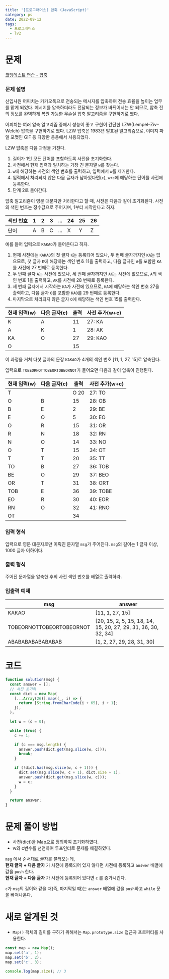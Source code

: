 ```yaml
---
title: '[프로그래머스] 압축 (JavaScript)'
category: ps
date: 2022-09-12
tags:
  - 프로그래머스
  - lv2
---
```


# 문제

[코딩테스트 연습 - 압축](https://school.programmers.co.kr/learn/courses/30/lessons/17684)

### 문제 설명

신입사원 어피치는 카카오톡으로 전송되는 메시지를 압축하여 전송 효율을 높이는 업무를 맡게 되었다. 메시지를 압축하더라도 전달되는 정보가 바뀌어서는 안 되므로, 압축 전의 정보를 완벽하게 복원 가능한 무손실 압축 알고리즘을 구현하기로 했다.

어피치는 여러 압축 알고리즘 중에서 성능이 좋고 구현이 간단한 LZW(Lempel–Ziv–Welch) 압축을 구현하기로 했다. LZW 압축은 1983년 발표된 알고리즘으로, 이미지 파일 포맷인 GIF 등 다양한 응용에서 사용되었다.

LZW 압축은 다음 과정을 거친다.

1. 길이가 1인 모든 단어를 포함하도록 사전을 초기화한다.
2. 사전에서 현재 입력과 일치하는 가장 긴 문자열 `w`를 찾는다.
3. `w`에 해당하는 사전의 색인 번호를 출력하고, 입력에서 `w`를 제거한다.
4. 입력에서 처리되지 않은 다음 글자가 남아있다면(`c`), `w+c`에 해당하는 단어를 사전에 등록한다.
5. 단계 2로 돌아간다.

압축 알고리즘이 영문 대문자만 처리한다고 할 때, 사전은 다음과 같이 초기화된다. 사전의 색인 번호는 정수값으로 주어지며, 1부터 시작한다고 하자.

| 색인 번호 | 1   | 2   | 3   | ... | 24  | 25  | 26  |
| --------- | --- | --- | --- | --- | --- | --- | --- |
| 단어      | A   | B   | C   | ... | X   | Y   | Z   |

예를 들어 입력으로 `KAKAO`가 들어온다고 하자.

1. 현재 사전에는 `KAKAO`의 첫 글자 `K`는 등록되어 있으나, 두 번째 글자까지인 `KA`는 없으므로, 첫 글자 `K`에 해당하는 색인 번호 11을 출력하고, 다음 글자인 `A`를 포함한 `KA`를 사전에 27 번째로 등록한다.
2. 두 번째 글자 `A`는 사전에 있으나, 세 번째 글자까지인 `AK`는 사전에 없으므로, `A`의 색인 번호 1을 출력하고, `AK`를 사전에 28 번째로 등록한다.
3. 세 번째 글자에서 시작하는 `KA`가 사전에 있으므로, `KA`에 해당하는 색인 번호 27을 출력하고, 다음 글자 `O`를 포함한 `KAO`를 29 번째로 등록한다.
4. 마지막으로 처리되지 않은 글자 `O`에 해당하는 색인 번호 15를 출력한다.

| 현재 입력(w) | 다음 글자(c) | 출력 | 사전 추가(w+c) |
| ------------ | ------------ | ---- | -------------- |
| K            | A            | 11   | 27: KA         |
| A            | K            | 1    | 28: AK         |
| KA           | O            | 27   | 29: KAO        |
| O            |              | 15   |                |

이 과정을 거쳐 다섯 글자의 문장 `KAKAO`가 4개의 색인 번호 [11, 1, 27, 15]로 압축된다.

입력으로 `TOBEORNOTTOBEORTOBEORNOT`가 들어오면 다음과 같이 압축이 진행된다.

| 현재 입력(w) | 다음 글자(c) | 출력 | 사전 추가(w+c) |
| ------------ | ------------ | ---- | -------------- |
| T            |              | O 20 | 27: TO         |
| O            | B            | 15   | 28: OB         |
| B            | E            | 2    | 29: BE         |
| E            | O            | 5    | 30: EO         |
| O            | R            | 15   | 31: OR         |
| R            | N            | 18   | 32: RN         |
| N            | O            | 14   | 33: NO         |
| O            | T            | 15   | 34: OT         |
| T            | T            | 20   | 35: TT         |
| TO           | B            | 27   | 36: TOB        |
| BE           | O            | 29   | 37: BEO        |
| OR           | T            | 31   | 38: ORT        |
| TOB          | E            | 36   | 39: TOBE       |
| EO           | R            | 30   | 40: EOR        |
| RN           | O            | 32   | 41: RNO        |
| OT           |              | 34   |                |

### 입력 형식

입력으로 영문 대문자로만 이뤄진 문자열 `msg`가 주어진다. `msg`의 길이는 1 글자 이상, 1000 글자 이하이다.

### 출력 형식

주어진 문자열을 압축한 후의 사전 색인 번호를 배열로 출력하라.

### 입출력 예제

| msg                      | answer                                                         |
| ------------------------ | -------------------------------------------------------------- |
| KAKAO                    | [11, 1, 27, 15]                                                |
| TOBEORNOTTOBEORTOBEORNOT | [20, 15, 2, 5, 15, 18, 14, 15, 20, 27, 29, 31, 36, 30, 32, 34] |
| ABABABABABABABAB         | [1, 2, 27, 29, 28, 31, 30]                                     |

# 코드

```jsx
function solution(msg) {
  const answer = [];
  // 사전 초기화
  const dict = new Map(
    [...Array(26)].map((_, i) => {
      return [String.fromCharCode(i + 65), i + 1];
    }),
  );

  let w = (c = 0);

  while (true) {
    c += 1;

    if (c === msg.length) {
      answer.push(dict.get(msg.slice(w, c)));
      break;
    }

    if (!dict.has(msg.slice(w, c + 1))) {
      dict.set(msg.slice(w, c + 1), dict.size + 1);
      answer.push(dict.get(msg.slice(w, c)));
      w = c;
    }
  }

  return answer;
}
```

# 문제 풀이 방법

- 사전(dict)을 Map으로 정의하여 초기화하였다.
- w와 c변수를 선언하여 투포인터로 문제를 해결하였다.

`msg` 에서 순서대로 글자를 불러오는데,<br/>
**현재 글자 + 다음 글자** 가 사전에 등록되어 있지 않다면 사전에 등록하고 `answer` 배열에 값을 `push` 한다. <br/>
**현재 글자 + 다음 글자** 가 사전에 등록되어 있다면 `c` 를 증가시킨다.

`c`가 `msg`의 길이와 같을 때(즉, 마지막일 때)는 `answer` 배열에 값을 `push`하고 `while` 문을 빠져나온다.

# 새로 알게된 것

- `Map()` 객체의 길이를 구하기 위해서는 `Map.prototype.size` 접근자 프로퍼티를 사용한다.

```jsx
const map = new Map();
map.set('a', 1);
map.set('b', 2);
map.set('c', 3);

console.log(map.size); // 3
```
